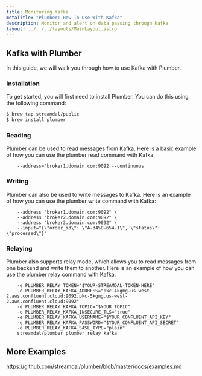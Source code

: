 ```yaml
---
title: Monitoring Kafka
metaTitle: "Plumber: How To Use With Kafka"
description: Monitor and alert on data passing through Kafka
layout: ../../../layouts/MainLayout.astro
---
```


## Kafka with Plumber

In this guide, we will walk you through how to use Kafka with Plumber.

### Installation

To get started, you will first need to install Plumber. You can do this using the following command:

```sh
$ brew tap streamdal/public
$ brew install plumber
```

### Reading

Plumber can be used to read messages from Kafka. Here is a basic example of how you can use the plumber read command with Kafka

```plumber read kafka --topics orders \
    --address="broker1.domain.com:9092 --continuous
```

### Writing

Plumber can also be used to write messages to Kafka. Here is an example of how you can use the plumber write command with Kafka:

```plumber write kafka --topics neworders \
    --address "broker1.domain.com:9092" \
    --address "broker2.domain.com:9092" \
    --address "broker3.domain.com:9092" \
    --input="{\"order_id\": \"A-3458-654-1\", \"status\": \"processed\"}"
```

### Relaying

Plumber also supports relay mode, which allows you to read messages from one backend and write them to another. Here is an example of how you can use the plumber relay command with Kafka:

```docker run -d --name plumber-kafka -p 8080:8080 \
    -e PLUMBER_RELAY_TOKEN="$YOUR-STREAMDAL-TOKEN-HERE"
    -e PLUMBER_RELAY_KAFKA_ADDRESS="pkc-4kgmg.us-west-2.aws.confluent.cloud:9092,pkc-5kgmg.us-west-2.aws.confluent.cloud:9092"
    -e PLUMBER_RELAY_KAFKA_TOPIC="$YOUR_TOPIC"
    -e PLUMBER_RELAY_KAFKA_INSECURE_TLS="true"
    -e PLUMBER_RELAY_KAFKA_USERNAME="$YOUR_CONFLUENT_API_KEY"
    -e PLUMBER_RELAY_KAFKA_PASSWORD="$YOUR_CONFLUENT_API_SECRET"
    -e PLUMBER_RELAY_KAFKA_SASL_TYPE="plain"
    streamdal/plumber plumber relay kafka
```

## More Examples

https://github.com/streamdal/plumber/blob/master/docs/examples.md
